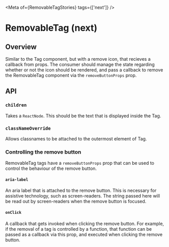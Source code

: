 
<Meta of={RemovableTagStories} tags={['next']} />

# RemovableTag (next)

<ResourceLinks sourceCode="https://github.com/cultureamp/kaizen-design-system/tree/main/packages/components/src/__next__/Tag/RemovableTag" />

<KAIOInstallation exportNames="RemovableTag" isNext />

## Overview

Similar to the Tag component, but with a remove icon, that recieves a callback from props.
The consumer should manage the state regarding whether or not the icon should be rendered,
and pass a callback to remove the RemovableTag component via the `removeButtonProps` prop.

## API

<Canvas of={RemovableTagStories.Playground} />
<Controls of={RemovableTagStories.Playground} />

### `children`

Takes a `ReactNode`. This should be the text that is displayed inside the Tag.

<Canvas of={RemovableTagStories.Children} />

### `classNameOverride`

Allows classnames to be attached to the outermost element of Tag.

<Canvas of={RemovableTagStories.ClassNameOverride} />

### Controlling the remove button

RemovableTag tags have a `removeButtonProps` prop that can be used to control the behaviour of the remove button.

#### `aria-label`

An aria label that is attached to the remove button. This is necessary for assistive technology, such as screen-readers.
The string passed here will be read out by screen-readers when the remove button is focused.

#### `onClick`

A callback that gets invoked when clicking the remove button.
For example, if the removal of a tag is controlled by a function, that function can
be passed as a callback via this prop, and executed when clicking the remove button.
